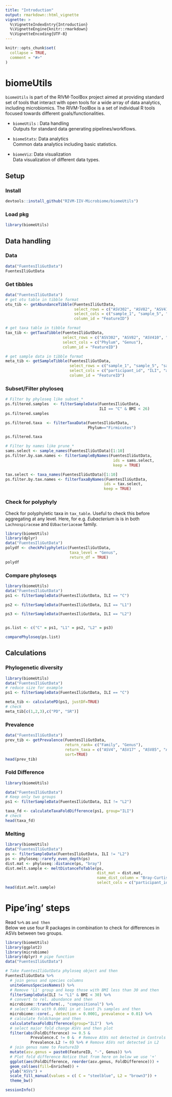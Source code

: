 ```yaml
---
title: "Introduction"
output: rmarkdown::html_vignette
vignette: >
  %\VignetteIndexEntry{Introduction}
  %\VignetteEngine{knitr::rmarkdown}
  %\VignetteEncoding{UTF-8}
---
```


```r
knitr::opts_chunk$set(
  collapse = TRUE,
  comment = "#>"
)
```

# biomeUtils  

`biomeUtils` is part of the RIVM-ToolBox project aimed at providing standard set of tools that interact with open tools for a wide array of data analytics, including microbiomics. The RIVM-ToolBox is a set of individual R tools focused towards different goals/functionalities.  

* `biomeUtils` : Data handling  
    Outputs for standard data generating pipelines/workflows.  
  
* `biomeStats`: Data analytics  
    Common data analytics including basic statistics.  
  
* `biomeViz`: Data visualization  
    Data visualization of different data types.  

## Setup  

### Install  

```r
devtools::install_github("RIVM-IIV-Microbiome/biomeUtils")
```

### Load pkg  
```r
library(biomeUtils)
```

## Data handling    

### Data  

```r
data("FuentesIliGutData")
FuentesIliGutData
```

### Get tibbles  

```r
data("FuentesIliGutData")
# get otu table in tibble format
otu_tib <- getAbundanceTibble(FuentesIliGutData,
                              select_rows = c("ASV302", "ASV82", "ASV410", "ASV2332"),
                              select_cols = c("sample_1", "sample_5", "sample_6"),
                              column_id = "FeatureID")

# get taxa table in tibble format
tax_tib <- getTaxaTibble(FuentesIliGutData,
                         select_rows = c("ASV302", "ASV82", "ASV410", "ASV2332"),
                         select_cols = c("Phylum", "Genus"),
                         column_id = "FeatureID")

# get sample data in tibble format
meta_tib <- getSampleTibble(FuentesIliGutData,
                            select_rows = c("sample_1", "sample_5", "sample_6"),
                            select_cols = c("participant_id", "ILI", "age"),
                            column_id = "FeatureID")
```

### Subset/Filter phyloseq  

```r

# Filter by phyloseq like subset_*
ps.filtered.samples  <- filterSampleData(FuentesIliGutData,
                                         ILI == "C" & BMI < 26)
ps.filtered.samples

ps.filtered.taxa  <- filterTaxaData(FuentesIliGutData,
                                    Phylum=="Firmicutes")

ps.filtered.taxa

# Filter by names like prune_*
sams.select <- sample_names(FuentesIliGutData)[1:10]
ps.filter.by.sam.names <- filterSampleByNames(FuentesIliGutData,
                                               ids = sams.select,
                                               keep = TRUE)

tax.select <- taxa_names(FuentesIliGutData)[1:10]
ps.filter.by.tax.names <- filterTaxaByNames(FuentesIliGutData,
                                           ids = tax.select,
                                           keep = TRUE)
```

### Check for polyphyly  

Check for polyphyletic taxa in `tax_table`. Useful to check this before aggregating at any level. Here, for e.g. _Eubacterium_ is is in both `Lachnospiraceae` and `EUbacteriaceae` family.    
```r
library(biomeUtils)
library(dplyr)
data("FuentesIliGutData")
polydf <- checkPolyphyletic(FuentesIliGutData,
                            taxa_level = "Genus",
                            return_df = TRUE)
polydf
```


### Compare phyloseqs  

```r
library(biomeUtils)
data("FuentesIliGutData")
ps1 <- filterSampleData(FuentesIliGutData, ILI == "C")

ps2 <- filterSampleData(FuentesIliGutData, ILI == "L1")

ps3 <- filterSampleData(FuentesIliGutData, ILI == "L2")


ps.list <- c("C" = ps1, "L1" = ps2, "L2" = ps3)

comparePhyloseq(ps.list)
```

## Calculations  

### Phylogenetic diversity  

```r
library(biomeUtils)
data("FuentesIliGutData")
# reduce size for example
ps1 <- filterSampleData(FuentesIliGutData, ILI == "C")

meta_tib <- calculatePD(ps1, justDF=TRUE)
# check
meta_tib[c(1,2,3),c("PD", "SR")]
```

### Prevalence  

```r

data("FuentesIliGutData")
prev_tib <- getPrevalence(FuentesIliGutData,
                          return_rank= c("Family", "Genus"),
                          return_taxa = c("ASV4", "ASV17" , "ASV85", "ASV83"),
                          sort=TRUE)
head(prev_tib)
```

### Fold Difference   

```r
library(biomeUtils)

data("FuentesIliGutData")
# Keep only two groups
ps1 <- filterSampleData(FuentesIliGutData, ILI != "L2")

taxa_fd <- calculateTaxaFoldDifference(ps1, group="ILI")
# check
head(taxa_fd)
```

### Melting  
```r

library(biomeUtils)
data("FuentesIliGutData")
ps <- filterSampleData(FuentesIliGutData, ILI != "L2")
ps <- phyloseq::rarefy_even_depth(ps)
dist.mat <- phyloseq::distance(ps, "bray")
dist.melt.sample <- meltDistanceToTable(ps,
                                        dist_mat = dist.mat,
                                        name_dist_column = "Bray-Curtis",
                                        select_cols = c("participant_id", "ILI"))
head(dist.melt.sample)

```


# Pipe'ing' steps  

Read `%>%` as `and then`  
Below we use four R packages in combination to check for differences in ASVs between two groups. 

```r
library(biomeUtils)
library(ggplot2)
library(microbiome)
library(dplyr) # pipe function
data("FuentesIliGutData")

# Take FuentesIliGutData phyloseq object and then
FuentesIliGutData %>% 
  # join genus and species columns 
  uniteGenusSpeciesNames() %>% 
  # Remove 'L1' group and keep those with BMI less than 30 and then
  filterSampleData(ILI != "L1" & BMI < 30) %>% 
  # convert to rel. abundance and then
  microbiome::transform(., "compositional") %>% 
  # select ASVs with 0.0001 in at least 1% samples and then
  microbiome::core(., detection = 0.0001, prevalence = 0.01) %>% 
  # calculate foldchange and then 
  calculateTaxaFoldDifference(group="ILI")  %>% 
  # select major fold change ASVs and then plot 
  filter(abs(FoldDifference) >= 0.5 & 
           Prevalence.C != 0 &  # Remove ASVs not detected in Controls  
           Prevalence.L2 != 0) %>% # Remove ASVs not detected in L2
  # join genus name to FeatureID
  mutate(asv.genus = paste0(FeatureID, "-", Genus)) %>% 
  # Plot fold difference Notice that from here on below we use '+'
  ggplot(aes(FoldDifference, reorder(asv.genus, FoldDifference))) +
  geom_col(aes(fill=Enriched)) + 
  ylab("ASVs") + 
  scale_fill_manual(values = c( C = "steelblue", L2 = "brown3")) +
  theme_bw()

```



```r
sessionInfo()
```

